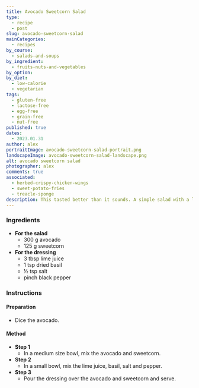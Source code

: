 ```yaml
---
title: Avocado Sweetcorn Salad
type:
  - recipe
  - post
slug: avocado-sweetcorn-salad
mainCategories:
  - recipes
by_course:
  - salads-and-soups
by_ingredient:
  - fruits-nuts-and-vegetables
by_option:
by_diet:
  - low-calorie
  - vegetarian
tags:
  - gluten-free
  - lactose-free
  - egg-free
  - grain-free
  - nut-free
published: true
dates:
  - 2023.01.31
author: alex
portraitImage: avocado-sweetcorn-salad-portrait.png
landscapeImage: avocado-sweetcorn-salad-landscape.png
alt: avocado sweetcorn salad
photographer: alex
comments: true
associated:
  - herbed-crispy-chicken-wings
  - sweet-potato-fries
  - treacle-sponge
description: This tasted better than it sounds. A simple salad with a low-cal oil-free dressing the adults liked.
---
```


<Ingredients>

### Ingredients

- **For the salad**
  - 300 g avocado
  - 125 g sweetcorn
- **For the dressing**
  - 3 tbsp lime juice
  - 1 tsp dried basil
  - ½ tsp salt
  - pinch black pepper

</Ingredients>

<Instructions>

### Instructions

#### Preparation

- Dice the avocado.

#### Method

- **Step 1**
  - In a medium size bowl, mix the avocado and sweetcorn.
- **Step 2**
  - In a small bowl, mix the lime juice, basil, salt and pepper.
- **Step 3**
  - Pour the dressing over the avocado and sweetcorn and serve.

</Instructions>
